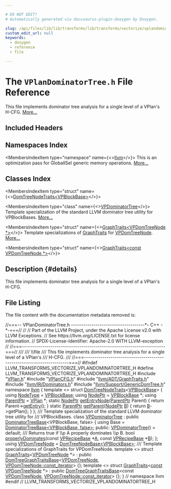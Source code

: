 ```yaml
---

# DO NOT EDIT!
# Automatically generated via docusaurus-plugin-doxygen by Doxygen.

slug: /api/files/lib/lib/transforms/lib/transforms/vectorize/vplandominatortree-h
custom_edit_url: null
keywords:
  - doxygen
  - reference
  - file

---
```





# The `VPlanDominatorTree.h` File Reference

<DoxygenPage pluginConfig={pluginConfig}>

This file implements dominator tree analysis for a single level of a VPlan&#39;s H-CFG. <a href="#details">More...</a>

## Included Headers

<IncludesList>
<IncludesListItem
  filePath="VPlan.h"
  permalink="/docs/api/files/lib/lib/transforms/lib/transforms/vectorize/vplan-h"
  isLocal="true" />
<IncludesListItem
  filePath="VPlanCFG.h"
  permalink="/docs/api/files/lib/lib/transforms/lib/transforms/vectorize/vplancfg-h"
  isLocal="true" />
<IncludesListItem
  filePath="llvm/ADT/GraphTraits.h"
  permalink="/docs/api/files/include/include/llvm/include/llvm/adt/graphtraits-h"
  isLocal="true" />
<IncludesListItem
  filePath="llvm/IR/Dominators.h"
  permalink="/docs/api/files/include/include/llvm/include/llvm/ir/dominators-h"
  isLocal="true" />
<IncludesListItem
  filePath="llvm/Support/GenericDomTree.h"
  permalink="/docs/api/files/include/include/llvm/include/llvm/support/genericdomtree-h"
  isLocal="true" />
</IncludesList>

## Namespaces Index

<MembersIndex>

<MembersIndexItem
  type="namespace"
  name={<><a href="/docs/api/namespaces/llvm">llvm</a></>}>
This is an optimization pass for GlobalISel generic memory operations. <a href="/docs/api/namespaces/llvm/#details">More...</a>
</MembersIndexItem>

</MembersIndex>

## Classes Index

<MembersIndex>

<MembersIndexItem
  type="struct"
  name={<><a href="/docs/api/structs/llvm/domtreenodetraits-d6d05c8f661a084b01cd86951e97c77f">DomTreeNodeTraits&lt;VPBlockBase&gt;</a></>}>
</MembersIndexItem>

<MembersIndexItem
  type="class"
  name={<><a href="/docs/api/classes/llvm/vpdominatortree">VPDominatorTree</a></>}>
Template specialization of the standard LLVM dominator tree utility for VPBlockBases. <a href="/docs/api/classes/llvm/vpdominatortree/#details">More...</a>
</MembersIndexItem>

<MembersIndexItem
  type="struct"
  name={<><a href="/docs/api/structs/llvm/graphtraits-4a8966af4b2c64e93c80ed18e2a03796">GraphTraits&lt;VPDomTreeNode *&gt;</a></>}>
Template specializations of <a href="/docs/api/structs/llvm/graphtraits">GraphTraits</a> for <a href="/docs/api/namespaces/llvm/#a7c616333a6d182b246652e84d44e1516">VPDomTreeNode</a>. <a href="/docs/api/structs/llvm/graphtraits-4a8966af4b2c64e93c80ed18e2a03796/#details">More...</a>
</MembersIndexItem>

<MembersIndexItem
  type="struct"
  name={<><a href="/docs/api/structs/llvm/graphtraits-c7ccdc003e4b6edad896555b51978400">GraphTraits&lt;const VPDomTreeNode *&gt;</a></>}>
</MembersIndexItem>

</MembersIndex>

## Description {#details}

This file implements dominator tree analysis for a single level of a VPlan&#39;s H-CFG.

## File Listing

The file content with the documentation metadata removed is:

<ProgramListing>

<Link id="l00001" /><CodeLine lineNumber="1"><Highlight kind="comment">//===-- VPlanDominatorTree.h ------------------------------------&#42;- C++ -&#42;-===//</Highlight><Highlight kind="normal"></Highlight></CodeLine>
<Link id="l00002" /><CodeLine lineNumber="2"><Highlight kind="normal"></Highlight><Highlight kind="comment">//</Highlight><Highlight kind="normal"></Highlight></CodeLine>
<Link id="l00003" /><CodeLine lineNumber="3"><Highlight kind="normal"></Highlight><Highlight kind="comment">// Part of the LLVM Project, under the Apache License v2.0 with LLVM Exceptions.</Highlight><Highlight kind="normal"></Highlight></CodeLine>
<Link id="l00004" /><CodeLine lineNumber="4"><Highlight kind="normal"></Highlight><Highlight kind="comment">// See https://llvm.org/LICENSE.txt for license information.</Highlight><Highlight kind="normal"></Highlight></CodeLine>
<Link id="l00005" /><CodeLine lineNumber="5"><Highlight kind="normal"></Highlight><Highlight kind="comment">// SPDX-License-Identifier: Apache-2.0 WITH LLVM-exception</Highlight><Highlight kind="normal"></Highlight></CodeLine>
<Link id="l00006" /><CodeLine lineNumber="6"><Highlight kind="normal"></Highlight><Highlight kind="comment">//</Highlight><Highlight kind="normal"></Highlight></CodeLine>
<Link id="l00007" /><CodeLine lineNumber="7"><Highlight kind="normal"></Highlight><Highlight kind="comment">//===----------------------------------------------------------------------===//</Highlight><Highlight kind="comment"></Highlight></CodeLine>
<Link id="l00008" /><CodeLine lineNumber="8"><Highlight kind="comment">///</Highlight></CodeLine>
<Link id="l00009" /><CodeLine lineNumber="9"><Highlight kind="comment">/// \\file</Highlight></CodeLine>
<Link id="l00010" /><CodeLine lineNumber="10"><Highlight kind="comment">/// This file implements dominator tree analysis for a single level of a VPlan&#39;s</Highlight></CodeLine>
<Link id="l00011" /><CodeLine lineNumber="11"><Highlight kind="comment">/// H-CFG.</Highlight></CodeLine>
<Link id="l00012" /><CodeLine lineNumber="12"><Highlight kind="comment">///</Highlight><Highlight kind="normal"></Highlight></CodeLine>
<Link id="l00013" /><CodeLine lineNumber="13"><Highlight kind="normal"></Highlight><Highlight kind="comment">//===----------------------------------------------------------------------===//</Highlight><Highlight kind="normal"></Highlight></CodeLine>
<Link id="l00014" /><CodeLine lineNumber="14"><Highlight kind="normal"></Highlight></CodeLine>
<Link id="l00015" /><CodeLine lineNumber="15"><Highlight kind="normal"></Highlight><Highlight kind="preprocessor">#ifndef LLVM&#95;TRANSFORMS&#95;VECTORIZE&#95;VPLANDOMINATORTREE&#95;H</Highlight><Highlight kind="normal"></Highlight></CodeLine>
<Link id="l00016" /><CodeLine lineNumber="16"><Highlight kind="normal"></Highlight><Highlight kind="preprocessor">#define LLVM&#95;TRANSFORMS&#95;VECTORIZE&#95;VPLANDOMINATORTREE&#95;H</Highlight><Highlight kind="normal"></Highlight></CodeLine>
<Link id="l00017" /><CodeLine lineNumber="17"><Highlight kind="normal"></Highlight></CodeLine>
<Link id="l00018" /><CodeLine lineNumber="18"><Highlight kind="normal"></Highlight><Highlight kind="preprocessor">#include &quot;<a href="/docs/api/files/lib/lib/transforms/lib/transforms/vectorize/vplan-h">VPlan.h</a>&quot;</Highlight><Highlight kind="normal"></Highlight></CodeLine>
<Link id="l00019" /><CodeLine lineNumber="19"><Highlight kind="normal"></Highlight><Highlight kind="preprocessor">#include &quot;<a href="/docs/api/files/lib/lib/transforms/lib/transforms/vectorize/vplancfg-h">VPlanCFG.h</a>&quot;</Highlight><Highlight kind="normal"></Highlight></CodeLine>
<Link id="l00020" /><CodeLine lineNumber="20"><Highlight kind="normal"></Highlight><Highlight kind="preprocessor">#include &quot;<a href="/docs/api/files/include/include/llvm/include/llvm/adt/graphtraits-h">llvm/ADT/GraphTraits.h</a>&quot;</Highlight><Highlight kind="normal"></Highlight></CodeLine>
<Link id="l00021" /><CodeLine lineNumber="21"><Highlight kind="normal"></Highlight><Highlight kind="preprocessor">#include &quot;<a href="/docs/api/files/include/include/llvm/include/llvm/ir/dominators-h">llvm/IR/Dominators.h</a>&quot;</Highlight><Highlight kind="normal"></Highlight></CodeLine>
<Link id="l00022" /><CodeLine lineNumber="22"><Highlight kind="normal"></Highlight><Highlight kind="preprocessor">#include &quot;<a href="/docs/api/files/include/include/llvm/include/llvm/support/genericdomtree-h">llvm/Support/GenericDomTree.h</a>&quot;</Highlight><Highlight kind="normal"></Highlight></CodeLine>
<Link id="l00023" /><CodeLine lineNumber="23"><Highlight kind="normal"></Highlight></CodeLine>
<Link id="l00024" /><CodeLine lineNumber="24"><Highlight kind="normal"></Highlight><Highlight kind="keyword">namespace </Highlight><Highlight kind="normal"><a href="/docs/api/namespaces/llvm">llvm</a> &#123;</Highlight></CodeLine>
<Link id="l00025" /><CodeLine lineNumber="25"><Highlight kind="normal"></Highlight></CodeLine>
<Link id="l00026" /><CodeLine lineNumber="26" lineLink="/docs/api/structs/llvm/domtreenodetraits-d6d05c8f661a084b01cd86951e97c77f"><Highlight kind="normal"></Highlight><Highlight kind="keyword">template</Highlight><Highlight kind="normal"> &lt;&gt; </Highlight><Highlight kind="keyword">struct </Highlight><Highlight kind="normal"><a href="/docs/api/structs/llvm/domtreenodetraits">DomTreeNodeTraits</a>&lt;<a href="/docs/api/classes/llvm/vpblockbase">VPBlockBase</a>&gt; &#123;</Highlight></CodeLine>
<Link id="l00027" /><CodeLine lineNumber="27" lineLink="/docs/api/structs/llvm/domtreenodetraits-d6d05c8f661a084b01cd86951e97c77f/#a77074c0373796639111ea1deb376bcce"><Highlight kind="normal">  </Highlight><Highlight kind="keyword">using </Highlight><Highlight kind="normal"><a href="/docs/api/structs/llvm/domtreenodetraits-d6d05c8f661a084b01cd86951e97c77f/#a77074c0373796639111ea1deb376bcce">NodeType</a> = <a href="/docs/api/classes/llvm/vpblockbase">VPBlockBase</a>;</Highlight></CodeLine>
<Link id="l00028" /><CodeLine lineNumber="28" lineLink="/docs/api/structs/llvm/domtreenodetraits-d6d05c8f661a084b01cd86951e97c77f/#a989427ec0a1443246fabf97e81b0b3cb"><Highlight kind="normal">  </Highlight><Highlight kind="keyword">using </Highlight><Highlight kind="normal"><a href="/docs/api/structs/llvm/domtreenodetraits-d6d05c8f661a084b01cd86951e97c77f/#a989427ec0a1443246fabf97e81b0b3cb">NodePtr</a> = <a href="/docs/api/classes/llvm/vpblockbase">VPBlockBase</a> &#42;;</Highlight></CodeLine>
<Link id="l00029" /><CodeLine lineNumber="29" lineLink="/docs/api/structs/llvm/domtreenodetraits-d6d05c8f661a084b01cd86951e97c77f/#a2831bbc67e59057ba2c255e376d021b2"><Highlight kind="normal">  </Highlight><Highlight kind="keyword">using </Highlight><Highlight kind="normal"><a href="/docs/api/structs/llvm/domtreenodetraits-d6d05c8f661a084b01cd86951e97c77f/#a2831bbc67e59057ba2c255e376d021b2">ParentPtr</a> = <a href="/docs/api/classes/llvm/vplan">VPlan</a> &#42;;</Highlight></CodeLine>
<Link id="l00030" /><CodeLine lineNumber="30"><Highlight kind="normal"></Highlight></CodeLine>
<Link id="l00031" /><CodeLine lineNumber="31" lineLink="/docs/api/structs/llvm/domtreenodetraits-d6d05c8f661a084b01cd86951e97c77f/#a558c601f9ba5f1cb3bcdf5955984a79c"><Highlight kind="normal">  </Highlight><Highlight kind="keyword">static</Highlight><Highlight kind="normal"> <a href="/docs/api/structs/llvm/domtreenodetraits-d6d05c8f661a084b01cd86951e97c77f/#a989427ec0a1443246fabf97e81b0b3cb">NodePtr</a> <a href="/docs/api/structs/llvm/domtreenodetraits-d6d05c8f661a084b01cd86951e97c77f/#a558c601f9ba5f1cb3bcdf5955984a79c">getEntryNode</a>(<a href="/docs/api/structs/llvm/domtreenodetraits-d6d05c8f661a084b01cd86951e97c77f/#a2831bbc67e59057ba2c255e376d021b2">ParentPtr</a> Parent) &#123; </Highlight><Highlight kind="keywordflow">return</Highlight><Highlight kind="normal"> Parent-&gt;<a href="/docs/api/classes/llvm/vplan/#a1c868dfd250ff9592c06dd61a7fb0bcf">getEntry</a>(); &#125;</Highlight></CodeLine>
<Link id="l00032" /><CodeLine lineNumber="32" lineLink="/docs/api/structs/llvm/domtreenodetraits-d6d05c8f661a084b01cd86951e97c77f/#a88e1867f235c226f53603728c857bc3a"><Highlight kind="normal">  </Highlight><Highlight kind="keyword">static</Highlight><Highlight kind="normal"> <a href="/docs/api/structs/llvm/domtreenodetraits-d6d05c8f661a084b01cd86951e97c77f/#a2831bbc67e59057ba2c255e376d021b2">ParentPtr</a> <a href="/docs/api/structs/llvm/domtreenodetraits-d6d05c8f661a084b01cd86951e97c77f/#a88e1867f235c226f53603728c857bc3a">getParent</a>(<a href="/docs/api/structs/llvm/domtreenodetraits-d6d05c8f661a084b01cd86951e97c77f/#a989427ec0a1443246fabf97e81b0b3cb">NodePtr</a> <a href="/docs/api/files/lib/lib/ir/builtingcs-cpp/#ae76959fe811ba090de4cba69ac00f1da">B</a>) &#123; </Highlight><Highlight kind="keywordflow">return</Highlight><Highlight kind="normal"> <a href="/docs/api/files/lib/lib/ir/builtingcs-cpp/#ae76959fe811ba090de4cba69ac00f1da">B</a>-&gt;getPlan(); &#125;</Highlight></CodeLine>
<Link id="l00033" /><CodeLine lineNumber="33"><Highlight kind="normal">&#125;;</Highlight></CodeLine>
<Link id="l00034" /><CodeLine lineNumber="34"><Highlight kind="normal"></Highlight><Highlight kind="comment"></Highlight></CodeLine>
<Link id="l00035" /><CodeLine lineNumber="35"><Highlight kind="comment">/// Template specialization of the standard LLVM dominator tree utility for</Highlight></CodeLine>
<Link id="l00036" /><CodeLine lineNumber="36"><Highlight kind="comment">/// VPBlockBases.</Highlight><Highlight kind="normal"></Highlight></CodeLine>
<Link id="l00037" /><CodeLine lineNumber="37" lineLink="/docs/api/classes/llvm/vpdominatortree"><Highlight kind="normal"></Highlight><Highlight kind="keyword">class </Highlight><Highlight kind="normal"><a href="/docs/api/classes/llvm/vpdominatortree/#a06709ffde2172a0456cf35a84d9dfc72">VPDominatorTree</a> : </Highlight><Highlight kind="keyword">public</Highlight><Highlight kind="normal"> <a href="/docs/api/classes/llvm/dominatortreebase/#a26d4dcbaebe4ce21eecfe0713248822a">DominatorTreeBase</a>&lt;VPBlockBase, false&gt; &#123;</Highlight></CodeLine>
<Link id="l00038" /><CodeLine lineNumber="38"><Highlight kind="normal">  </Highlight><Highlight kind="keyword">using </Highlight><Highlight kind="normal">Base = <a href="/docs/api/classes/llvm/dominatortreebase/#a26d4dcbaebe4ce21eecfe0713248822a">DominatorTreeBase&lt;VPBlockBase, false&gt;</a>;</Highlight></CodeLine>
<Link id="l00039" /><CodeLine lineNumber="39"><Highlight kind="normal"></Highlight></CodeLine>
<Link id="l00040" /><CodeLine lineNumber="40"><Highlight kind="normal"></Highlight><Highlight kind="keyword">public</Highlight><Highlight kind="normal">:</Highlight></CodeLine>
<Link id="l00041" /><CodeLine lineNumber="41" lineLink="/docs/api/classes/llvm/vpdominatortree/#a06709ffde2172a0456cf35a84d9dfc72"><Highlight kind="normal">  <a href="/docs/api/classes/llvm/vpdominatortree/#a06709ffde2172a0456cf35a84d9dfc72">VPDominatorTree</a>() = </Highlight><Highlight kind="keywordflow">default</Highlight><Highlight kind="normal">;</Highlight></CodeLine>
<Link id="l00042" /><CodeLine lineNumber="42"><Highlight kind="normal"></Highlight><Highlight kind="comment"></Highlight></CodeLine>
<Link id="l00043" /><CodeLine lineNumber="43"><Highlight kind="comment">  /// Returns true if \\p A properly dominates \\p B.</Highlight><Highlight kind="normal"></Highlight></CodeLine>
<Link id="l00044" /><CodeLine lineNumber="44"><Highlight kind="normal">  </Highlight><Highlight kind="keywordtype">bool</Highlight><Highlight kind="normal"> <a href="/docs/api/classes/llvm/vpdominatortree/#a044ef784dc6a77995842977a9956013f">properlyDominates</a>(</Highlight><Highlight kind="keyword">const</Highlight><Highlight kind="normal"> <a href="/docs/api/classes/llvm/vprecipebase">VPRecipeBase</a> &#42;<a href="/docs/api/files/lib/lib/ir/builtingcs-cpp/#a2e38c85003a042421cde1647632d0b72">A</a>, </Highlight><Highlight kind="keyword">const</Highlight><Highlight kind="normal"> <a href="/docs/api/classes/llvm/vprecipebase">VPRecipeBase</a> &#42;<a href="/docs/api/files/lib/lib/ir/builtingcs-cpp/#ae76959fe811ba090de4cba69ac00f1da">B</a>);</Highlight></CodeLine>
<Link id="l00045" /><CodeLine lineNumber="45"><Highlight kind="normal">&#125;;</Highlight></CodeLine>
<Link id="l00046" /><CodeLine lineNumber="46"><Highlight kind="normal"></Highlight></CodeLine>
<Link id="l00047" /><CodeLine lineNumber="47" lineLink="/docs/api/namespaces/llvm/#a7c616333a6d182b246652e84d44e1516"><Highlight kind="normal"></Highlight><Highlight kind="keyword">using </Highlight><Highlight kind="normal"><a href="/docs/api/namespaces/llvm/#a7c616333a6d182b246652e84d44e1516">VPDomTreeNode</a> = <a href="/docs/api/classes/llvm/domtreenodebase">DomTreeNodeBase&lt;VPBlockBase&gt;</a>;</Highlight></CodeLine>
<Link id="l00048" /><CodeLine lineNumber="48"><Highlight kind="normal"></Highlight><Highlight kind="comment"></Highlight></CodeLine>
<Link id="l00049" /><CodeLine lineNumber="49"><Highlight kind="comment">/// Template specializations of GraphTraits for VPDomTreeNode.</Highlight><Highlight kind="normal"></Highlight></CodeLine>
<Link id="l00050" /><CodeLine lineNumber="50"><Highlight kind="normal"></Highlight><Highlight kind="keyword">template</Highlight><Highlight kind="normal"> &lt;&gt;</Highlight></CodeLine>
<Link id="l00051" /><CodeLine lineNumber="51" lineLink="/docs/api/structs/llvm/graphtraits-4a8966af4b2c64e93c80ed18e2a03796"><Highlight kind="normal"></Highlight><Highlight kind="keyword">struct </Highlight><Highlight kind="normal"><a href="/docs/api/structs/llvm/graphtraits">GraphTraits</a>&lt;<a href="/docs/api/namespaces/llvm/#a7c616333a6d182b246652e84d44e1516">VPDomTreeNode</a> &#42;&gt;</Highlight></CodeLine>
<Link id="l00052" /><CodeLine lineNumber="52"><Highlight kind="normal">    : </Highlight><Highlight kind="keyword">public</Highlight><Highlight kind="normal"> <a href="/docs/api/structs/llvm/domtreegraphtraitsbase">DomTreeGraphTraitsBase</a>&lt;<a href="/docs/api/namespaces/llvm/#a7c616333a6d182b246652e84d44e1516">VPDomTreeNode</a>,</Highlight></CodeLine>
<Link id="l00053" /><CodeLine lineNumber="53"><Highlight kind="normal">                                    <a href="/docs/api/classes/llvm/domtreenodebase/#ac7d6c8d6097d77418565f21650836d66">VPDomTreeNode::const&#95;iterator</a>&gt; &#123;&#125;;</Highlight></CodeLine>
<Link id="l00054" /><CodeLine lineNumber="54"><Highlight kind="normal"></Highlight></CodeLine>
<Link id="l00055" /><CodeLine lineNumber="55"><Highlight kind="normal"></Highlight><Highlight kind="keyword">template</Highlight><Highlight kind="normal"> &lt;&gt;</Highlight></CodeLine>
<Link id="l00056" /><CodeLine lineNumber="56" lineLink="/docs/api/structs/llvm/graphtraits-c7ccdc003e4b6edad896555b51978400"><Highlight kind="normal"></Highlight><Highlight kind="keyword">struct </Highlight><Highlight kind="normal"><a href="/docs/api/structs/llvm/graphtraits">GraphTraits</a>&lt;<a href="/docs/api/files/lib/lib/target/lib/target/aarch64/aarch64promoteconstant-cpp/#a90f8350fecae261c25be85d38b451bff">const</a> <a href="/docs/api/namespaces/llvm/#a7c616333a6d182b246652e84d44e1516">VPDomTreeNode</a> &#42;&gt;</Highlight></CodeLine>
<Link id="l00057" /><CodeLine lineNumber="57"><Highlight kind="normal">    : </Highlight><Highlight kind="keyword">public</Highlight><Highlight kind="normal"> <a href="/docs/api/structs/llvm/domtreegraphtraitsbase">DomTreeGraphTraitsBase</a>&lt;</Highlight><Highlight kind="keyword">const</Highlight><Highlight kind="normal"> <a href="/docs/api/namespaces/llvm/#a7c616333a6d182b246652e84d44e1516">VPDomTreeNode</a>,</Highlight></CodeLine>
<Link id="l00058" /><CodeLine lineNumber="58"><Highlight kind="normal">                                    <a href="/docs/api/classes/llvm/domtreenodebase/#ac7d6c8d6097d77418565f21650836d66">VPDomTreeNode::const&#95;iterator</a>&gt; &#123;&#125;;</Highlight></CodeLine>
<Link id="l00059" /><CodeLine lineNumber="59"><Highlight kind="normal">&#125; </Highlight><Highlight kind="comment">// namespace llvm</Highlight><Highlight kind="normal"></Highlight></CodeLine>
<Link id="l00060" /><CodeLine lineNumber="60"><Highlight kind="normal"></Highlight><Highlight kind="preprocessor">#endif </Highlight><Highlight kind="comment">// LLVM&#95;TRANSFORMS&#95;VECTORIZE&#95;VPLANDOMINATORTREE&#95;H</Highlight><Highlight kind="normal"></Highlight></CodeLine>

</ProgramListing>


</DoxygenPage>
